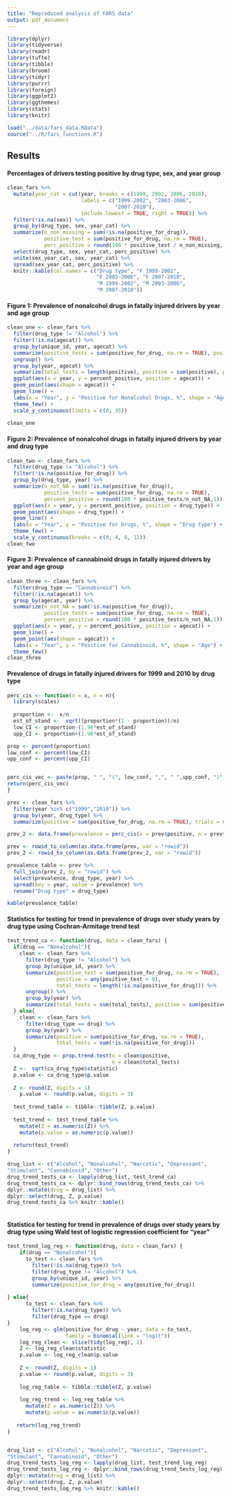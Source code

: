 ```yaml
---
title: "Reproduced analysis of FARS data"
output: pdf_document 
---
```


```r
library(dplyr)
library(tidyverse)
library(readr)
library(tufte) 
library(tibble) 
library(broom)
library(tidyr)
library(purrr)
library(foreign)
library(ggplot2)
library(ggthemes)
library(stats)
library(knitr)

load("../data/fars_data.RData")
source("../R/fars_functions.R")
```


## **Results**

#### **Percentages of drivers testing positive by drug type, sex, and year group**

```r

clean_fars %>%
  mutate(year_cat = cut(year, breaks = c(1999, 2002, 2006, 2010),
                        labels = c("1999-2002", "2003-2006",
                                   "2007-2010"),
                        include.lowest = TRUE, right = TRUE)) %>%
  filter(!is.na(sex)) %>%
  group_by(drug_type, sex, year_cat) %>%
  summarize(n_non_missing = sum(!is.na(positive_for_drug)),
            positive_test = sum(positive_for_drug, na.rm = TRUE),
            perc_positive = round(100 * positive_test / n_non_missing, 1)) %>%
  select(drug_type, sex, year_cat, perc_positive) %>%
  unite(sex_year_cat, sex, year_cat) %>%
  spread(sex_year_cat, perc_positive) %>%
  knitr::kable(col.names = c("Drug type", "F 1999-2002",
                             "F 2003-2006", "F 2007-2010",
                             "M 1999-2002", "M 2003-2006",
                             "M 2007-2010"))

```

#### **Figure 1: Prevalence of nonalcohol drugs in fatally injured drivers by year and age group**

```r
clean_one <- clean_fars %>% 
  filter(drug_type != "Alcohol") %>%
  filter(!is.na(agecat)) %>%
  group_by(unique_id, year, agecat) %>% 
  summarize(positive_tests = sum(positive_for_drug, na.rm = TRUE), positive = any(positive_tests > 0)) %>% 
  ungroup() %>% 
  group_by(year, agecat) %>% 
  summarize(total_tests = length(positive), positive = sum(positive), percent_positive = round(100 * positive/total_tests, 1)) %>%
  ggplot(aes(x = year, y = percent_positive, position = agecat)) +
  geom_point(aes(shape = agecat)) +
  geom_line() +
  labs(x = "Year", y = "Positive for Nonalcohol Drugs, %", shape = "Age") +
  theme_few() +
  scale_y_continuous(limits = c(0, 35))
  
clean_one
```
   

\newpage


   
#### **Figure 2: Prevalence of nonalcohol drugs in fatally injured drivers by year and drug type**
```r
clean_two <- clean_fars %>% 
  filter(drug_type != "Alcohol") %>% 
  filter(!is.na(positive_for_drug)) %>% 
  group_by(drug_type, year) %>% 
  summarize(n_not_NA = sum(!is.na(positive_for_drug)),
            positive_tests = sum(positive_for_drug, na.rm = TRUE),
            percent_positive = round(100 * positive_tests/n_not_NA,1)) %>% 
  ggplot(aes(x = year, y = percent_positive, position = drug_type)) +
  geom_point(aes(shape = drug_type)) +
  geom_line() +
  labs(x = "Year", y = "Positive for Drugs, %", shape = "Drug type") +
  theme_few() +
  scale_y_continuous(breaks = c(0, 4, 8, 12))
clean_two
```

#### **Figure 3: Prevalence of cannabinoid drugs in fatally injured drivers by year and age group**

```r

clean_three <- clean_fars %>%
  filter(drug_type == "Cannabinoid") %>% 
  filter(!is.na(agecat)) %>% 
  group_by(agecat, year) %>% 
  summarize(n_not_NA = sum(!is.na(positive_for_drug)),
            positive_tests = sum(positive_for_drug, na.rm = TRUE),
            percent_positive = round(100 * positive_tests/n_not_NA,1)) %>%
  ggplot(aes(x = year, y = percent_positive, position = agecat)) +
  geom_line() +
  geom_point(aes(shape = agecat)) +
  labs(x = "Year", y = "Positive for Cannabinoid, %", shape = "Age") +
  theme_few()
clean_three
```

\newpage

#### **Prevalence of drugs in fatally injured drivers for 1999 and 2010 by drug type**


```r
perc_cis <- function(x = x, n = n){
  library(scales) 
  
  proportion <-  x/n
  est_of_stand <-  sqrt((proportion*(1 - proportion))/n)
  low_CI <- proportion-(1.96*est_of_stand)
  upp_CI <- proportion+(1.96*est_of_stand)

prop <- percent(proportion)
low_conf <- percent(low_CI)
upp_conf <- percent(upp_CI)


perc_cis_vec <- paste(prop, " ", "(", low_conf, ",", " ",upp_conf, ")", sep = "")
return(perc_cis_vec)
}

prev <- clean_fars %>% 
  filter(year %in% c("1999","2010")) %>% 
  group_by(year, drug_type) %>% 
  summarize(positive = sum(positive_for_drug, na.rm = TRUE), trials = sum(!is.na(positive_for_drug)))

prev_2 <- data.frame(prevalence = perc_cis(x = prev$positive, n = prev$trials))

prev <- rowid_to_column(as.data.frame(prev, var = "rowid"))
prev_2 <- rowid_to_column(as.data.frame(prev_2, var = "rowid"))

prevalence_table <- prev %>% 
  full_join(prev_2, by = "rowid") %>% 
  select(prevalence, drug_type, year) %>% 
  spread(key = year, value = prevalence) %>% 
  rename("Drug type" = drug_type)

kable(prevalence_table) 


```



#### **Statistics for testing for trend in prevalence of drugs over study years by drug type using Cochran-Armitage trend test**

```r

test_trend_ca <- function(drug, data = clean_fars) {
  if(drug == "Nonalcohol"){
    clean <- clean_fars %>%
      filter(drug_type != "Alcohol") %>%
      group_by(unique_id, year) %>% 
      summarize(positive_test = sum(positive_for_drug, na.rm = TRUE), 
                positive = any(positive_test > 0),
                total_tests = length(!is.na(positive_for_drug))) %>% 
      ungroup() %>% 
      group_by(year) %>%
      summarize(total_tests = sum(total_tests), positive = sum(positive)) 
  } else{
    clean <- clean_fars %>%
      filter(drug_type == drug) %>%
      group_by(year) %>%
      summarize(positive = sum(positive_for_drug, na.rm = TRUE),
                total_tests = sum(!is.na(positive_for_drug)))
  }
  ca_drug_type <- prop.trend.test(x = clean$positive,
                                  n = clean$total_tests)
  Z <-  sqrt(ca_drug_type$statistic)
  p.value <- ca_drug_type$p.value
  
  Z <- round(Z, digits = 1)
    p.value <- round(p.value, digits = 3)
  
  test_trend_table <- tibble::tibble(Z, p.value)
  
  test_trend <- test_trend_table %>% 
    mutate(Z = as.numeric(Z)) %>% 
    mutate(p.value = as.numeric(p.value))
  
  return(test_trend)
}

drug_list <- c("Alcohol", "Nonalcohol", "Narcotic", "Depressant",
"Stimulant", "Cannabinoid", "Other")
drug_trend_tests_ca <- lapply(drug_list, test_trend_ca)
drug_trend_tests_ca <- dplyr::bind_rows(drug_trend_tests_ca) %>%
dplyr::mutate(drug = drug_list) %>%
dplyr::select(drug, Z, p.value)
drug_trend_tests_ca %>% knitr::kable()
  

```

#### **Statistics for testing for trend in prevalence of drugs over study years by drug type using Wald test of logistic regression coefficient for “year”**

```r

test_trend_log_reg <- function(drug, data = clean_fars) {
    if(drug == "Nonalcohol"){
      to_test <- clean_fars %>%
        filter(!is.na(drug_type)) %>% 
        filter(drug_type != "Alcohol") %>% 
        group_by(unique_id, year) %>% 
        summarize(positive_for_drug = any(positive_for_drug))
      
} else{
      to_test <- clean_fars %>%
        filter(!is.na(drug_type)) %>%
        filter(drug_type == drug)
}
    log_reg <- glm(positive_for_drug ~ year, data = to_test,
                   family = binomial(link = "logit"))
    log_reg_clean <- slice(tidy(log_reg), 2)
    Z <- log_reg_clean$statistic
    p.value <- log_reg_clean$p.value
    
    Z <- round(Z, digits = 1)
    p.value <- round(p.value, digits = 3)
    
    log_reg_table <- tibble::tibble(Z, p.value)
    
    log_reg_trend <- log_reg_table %>% 
      mutate(Z = as.numeric(Z)) %>% 
      mutate(p.value = as.numeric(p.value))
    
   return(log_reg_trend)
}


drug_list <- c("Alcohol", "Nonalcohol", "Narcotic", "Depressant",
"Stimulant", "Cannabinoid", "Other")
drug_trend_tests_log_reg <- lapply(drug_list, test_trend_log_reg)
drug_trend_tests_log_reg <- dplyr::bind_rows(drug_trend_tests_log_reg) %>%
dplyr::mutate(drug = drug_list) %>%
dplyr::select(drug, Z, p.value)
drug_trend_tests_log_reg %>% knitr::kable()

```





